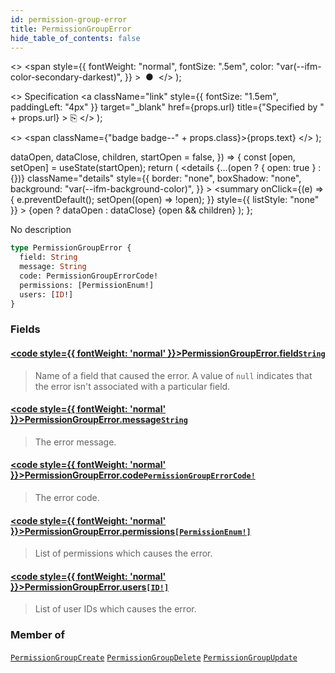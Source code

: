 ```yaml
---
id: permission-group-error
title: PermissionGroupError
hide_table_of_contents: false
---
```


  <>
    <span
      style={{
        fontWeight: "normal",
        fontSize: ".5em",
        color: "var(--ifm-color-secondary-darkest)",
      }}
    >
      &nbsp;●&nbsp;
    </span>
  </>
);

  <>
    Specification
    <a
      className="link"
      style={{ fontSize: "1.5em", paddingLeft: "4px" }}
      target="\_blank"
      href={props.url}
      title={"Specified by " + props.url}
    >
      ⎘
    </a>
  </>
);

  <>
    <span className={"badge badge--" + props.class}>{props.text}</span>
  </>
);


  dataOpen,
  dataClose,
  children,
  startOpen = false,
}) => {
  const [open, setOpen] = useState(startOpen);
  return (
    <details
      {...(open ? { open: true } : {})}
      className="details"
      style={{
        border: "none",
        boxShadow: "none",
        background: "var(--ifm-background-color)",
      }}
    >
      <summary
        onClick={(e) => {
          e.preventDefault();
          setOpen((open) => !open);
        }}
        style={{ listStyle: "none" }}
      >
        {open ? dataOpen : dataClose}
      </summary>
      {open && children}
    </details>
  );
};

No description

```graphql
type PermissionGroupError {
  field: String
  message: String
  code: PermissionGroupErrorCode!
  permissions: [PermissionEnum!]
  users: [ID!]
}
```

### Fields

#### [<code style={{ fontWeight: 'normal' }}>PermissionGroupError.<b>field</b></code>](#)<Bullet />[`String`](../../../api-reference/miscellaneous/scalars/string) <Badge class="secondary" text="scalar"/>

> Name of a field that caused the error. A value of `null` indicates that the error isn't associated with a particular field.

#### [<code style={{ fontWeight: 'normal' }}>PermissionGroupError.<b>message</b></code>](#)<Bullet />[`String`](../../../api-reference/miscellaneous/scalars/string) <Badge class="secondary" text="scalar"/>

> The error message.

#### [<code style={{ fontWeight: 'normal' }}>PermissionGroupError.<b>code</b></code>](#)<Bullet />[`PermissionGroupErrorCode!`](../../../api-reference/users/enums/permission-group-error-code) <Badge class="secondary" text="non-null"/> <Badge class="secondary" text="enum"/>

> The error code.

#### [<code style={{ fontWeight: 'normal' }}>PermissionGroupError.<b>permissions</b></code>](#)<Bullet />[`[PermissionEnum!]`](../../../api-reference/users/enums/permission-enum) <Badge class="secondary" text="list"/> <Badge class="secondary" text="enum"/>

> List of permissions which causes the error.

#### [<code style={{ fontWeight: 'normal' }}>PermissionGroupError.<b>users</b></code>](#)<Bullet />[`[ID!]`](../../../api-reference/miscellaneous/scalars/id) <Badge class="secondary" text="list"/> <Badge class="secondary" text="scalar"/>

> List of user IDs which causes the error.

### Member of

[`PermissionGroupCreate`](../../../api-reference/users/objects/permission-group-create) <Badge class="secondary" text="object"/><Bullet />[`PermissionGroupDelete`](../../../api-reference/users/objects/permission-group-delete) <Badge class="secondary" text="object"/><Bullet />[`PermissionGroupUpdate`](../../../api-reference/users/objects/permission-group-update) <Badge class="secondary" text="object"/>
